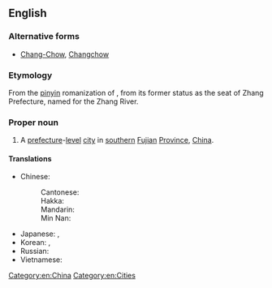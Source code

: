 {{also|Zhāngzhōu}}
==English==
{{wikipedia}}

===Alternative forms===
* {{qualifier|obsolete}} [[Chang-Chow]], [[Changchow]]

===Etymology===
From the [[pinyin]] romanization of {{etyl|zh|en}} {{zh-l|漳州|tr=Zhāngzhōu}}, from its former status as the seat of Zhang Prefecture, named for the Zhang River.

===Proper noun===
{{en-proper noun}}

# A [[prefecture]]-[[level]] [[city]] in [[southern]] [[Fujian]] [[province|Province]], [[People's Republic of China|China]].

====Translations====
{{trans-top|a city of China}}
* Chinese:
*: Cantonese: {{t|yue|漳州|tr=zoeng1 zau1|sc=Hani}}
*: Hakka: {{t|hak|漳州|tr=Chông-chû|sc=Hani}}
*: Mandarin: {{t+|cmn|漳州|tr=Zhāngzhōu|sc=Hani}}
*: Min Nan: {{t|nan|漳州|tr=Chiang-chiu|sc=Hani}}
{{trans-mid}}
* Japanese: {{t|ja|漳州|tr=しょうしゅう, Shōjū|sc=Jpan}}, {{t|ja|ショウ州|tr=Shōjū|sc=Jpan}}
* Korean: {{t|ko|장주|tr=Jangju|sc=Kore}}, {{t|ko|장저우|tr=Jangjeou|sc=Kore}}
* Russian: {{t|ru|Чжанчжо́у|m}}
* Vietnamese: {{t|vi|Chương Châu}}
{{trans-bottom}}

[[Category:en:China]]
[[Category:en:Cities]]